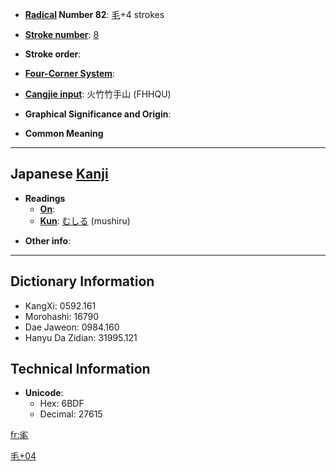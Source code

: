* '''[[Wiktionary:Chinese radical index| Radical]] Number 82''': [[Wiktionary:Chinese radical index 毛|毛]]+4 strokes

* '''[[Wiktionary:Chinese total strokes index|Stroke number]]''': [[Wiktionary:Chinese total strokes index 8|8]]

* '''Stroke order''': 

* '''[[Wiktionary:Chinese four corner index|Four-Corner System]]''': 

* '''[[Wiktionary:Chinese Cangjie index|Cangjie input]]''': 火竹竹手山 (FHHQU)

* '''Graphical Significance and Origin''': 

* '''Common Meaning'''

----

== Japanese [[Kanji]] ==

* '''Readings'''
** '''[[On]]''': 
** '''[[Kun]]''': [[むしる]] (mushiru)

* '''Other info''':  

----

== Dictionary Information ==

* KangXi: 0592.161
* Morohashi: 16790
* Dae Jaweon: 0984.160
* Hanyu Da Zidian: 31995.121

== Technical Information ==

* '''Unicode''':
** Hex: 6BDF
** Decimal: 27615

[[Category:Japanese-only CJKV Characters|毛+04]]

[[fr:毟]]